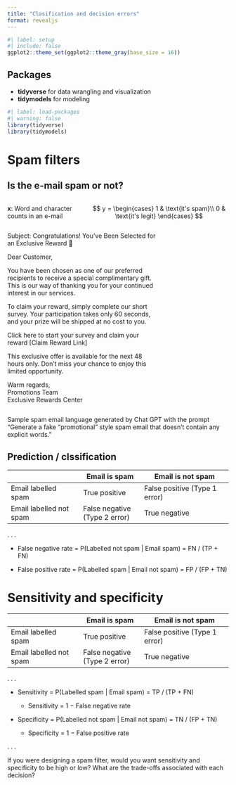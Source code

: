```yaml
---
title: "Clasification and decision errors"
format: revealjs
---
```


```r
#| label: setup
#| include: false
ggplot2::theme_set(ggplot2::theme_gray(base_size = 16))
```

## Packages

- **tidyverse** for data wrangling and visualization
- **tidymodels** for modeling

```r
#| label: load-packages
#| warning: false
library(tidyverse)
library(tidymodels)
```

# Spam filters

## Is the e-mail spam or not? {.smaller}

::: {.columns}
::: {.column width="20%"}

$\mathbf{x}$: Word and character counts in an e-mail

:::
::: {.column width="50%"}

$$
y
= 
\begin{cases}
1 & \text{it's spam}\\
0 & \text{it's legit}
\end{cases}
$$

:::
:::

::: {.columns}
::: {.column width=70%}
::: email
Subject: Congratulations! You’ve Been Selected for an Exclusive Reward 🎁

Dear Customer,

You have been chosen as one of our preferred recipients to receive a special complimentary gift. This is our way of thanking you for your continued interest in our services.

To claim your reward, simply complete our short survey. Your participation takes only 60 seconds, and your prize will be shipped at no cost to you.

Click here to start your survey and claim your reward
[Claim Reward Link]

This exclusive offer is available for the next 48 hours only. Don’t miss your chance to enjoy this limited opportunity.

Warm regards,  
Promotions Team  
Exclusive Rewards Center
:::
:::
::: {.column width=30%}
:::
:::

::: aside
Sample spam email language generated by Chat GPT with the prompt "Generate a fake “promotional” style spam email that doesn't contain any explicit words."
:::

## Prediction / clssification

|                         | Email is spam       | Email is not spam            |
|-------------------------|---------------------|------------------------------|
| Email labelled spam     | [True positive]{.fragment fragment-index=1}      | [False positive (Type 1 error)]{.fragment fragment-index=3}|
| Email labelled not spam | [False negative (Type 2 error)]{.fragment fragment-index=4} | [True negative]{.fragment fragment-index=2}            |

. . .

- False negative rate = P(Labelled not spam | Email spam) = FN / (TP + FN)

- False positive rate = P(Labelled spam | Email not spam) = FP / (FP + TN)

# Sensitivity and specificity

|                         | Email is spam       | Email is not spam            |
|-------------------------|---------------------|------------------------------|
| Email labelled spam     | True positive       | False positive (Type 1 error)|
| Email labelled not spam | False negative (Type 2 error)| True negative          |

. . .

- Sensitivity = P(Labelled spam | Email spam) = TP / (TP + FN)

  - Sensitivity = 1 − False negative rate

- Specificity = P(Labelled not spam | Email not spam) = TN / (FP + TN)

  - Specificity = 1 − False positive rate

. . .

::: task 
If you were designing a spam filter, would you want sensitivity and specificity to be high or low? What are the trade-offs associated with each decision?
:::
